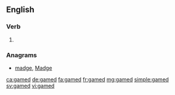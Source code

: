 ==English==

===Verb===
{{head|en|verb form}}

# {{en-past of|game}}

===Anagrams===
* [[madge#English|madge]], [[Madge#English|Madge]]

[[ca:gamed]]
[[de:gamed]]
[[fa:gamed]]
[[fr:gamed]]
[[mg:gamed]]
[[simple:gamed]]
[[sv:gamed]]
[[vi:gamed]]